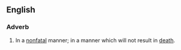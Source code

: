 ==English==
===Adverb===
{{en-adv}}
# In a [[nonfatal]] manner; in a manner which will not result in [[death]].